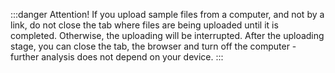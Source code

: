 :::danger Attention!
If you upload sample files from a computer, and not by a link, do not close the tab where files are being uploaded until it is completed. Otherwise, the uploading will be interrupted. After the uploading stage, you can close the tab, the browser and turn off the computer - further analysis does not depend on your device.
:::